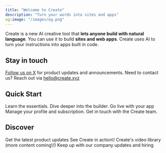 ```yaml
---
title: "Welcome to Create"
description: "Turn your words into sites and apps"
og:image: "/images/og.png"
---
```


Create is a new AI creative tool that **lets anyone build with natural language**. You can use it to build **sites and web apps**. Create uses AI to turn your instructions into apps built in code.

## Stay in touch

[Follow us on X](https://x.com/create_xyz) for product updates and announcements. Need to contact us? Reach out via [hello@create.xyz](mailto:hello@create.xyz)

## Quick Start

<CardGroup cols={3}>
  <Card title="Quickstart" icon="play" href="/essentials" img="/images/gradients/red.png">
    Learn the essentials.
  </Card>
  <Card title="Builder" icon="screwdriver-wrench" href="/builder/overview" img="/images/gradients/red.png">
    Dive deeper into the builder.
  </Card>
  <Card title="Publish & Share" icon="rocket" href="/publish-and-share/publish" img="/images/gradients/red.png">
    Go live with your app
  </Card>
  <Card title="Account" icon="user" href="/account/your-profile" img="/images/gradients/red.png">
    Manage your profile and subscription.
  </Card>
  <Card title="Support" icon="headset" href="/support/help" img="/images/gradients/red.png">
    Get in touch with the Create team.
  </Card>
</CardGroup>

## Discover

<CardGroup cols={2}>
  <Card title="X" icon="twitter" href="https://x.com/create_xyz">
    Get the latest product updates
  </Card>
  <Card title="TikTok" icon="sparkles" href="https://www.tiktok.com/@create_xyz%5C%5C" cta="See Create in action">
    See Create in action\!
  </Card>
  <Card title="YouTube" icon="video" href="https://www.youtube.com/@createdotxyz">
    Create's video library (more content coming\!)
  </Card>
  <Card title="LinkedIn" icon="people-group" href="https://www.linkedin.com/company/createxyz/">
    Keep up with our company updates and hiring
  </Card>
</CardGroup>